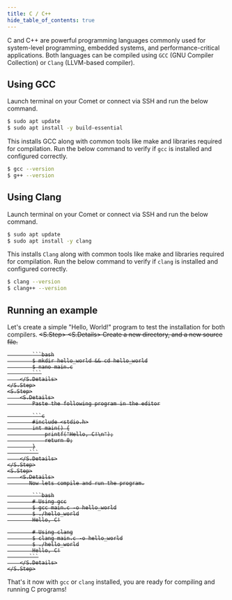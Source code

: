 ```yaml
---
title: C / C++
hide_table_of_contents: true
---
```



C and C++ are powerful programming languages commonly used for system-level programming, embedded systems, and performance-critical applications. Both languages can be compiled using `GCC` (GNU Compiler Collection) or `Clang` (LLVM-based compiler).

## Using GCC
Launch terminal on your Comet or connect via SSH and run the below command.

```bash
$ sudo apt update
$ sudo apt install -y build-essential
```

This installs GCC along with common tools like make and libraries required for compilation. Run the below command to verify if `gcc` is installed and configured correctly.

```bash
$ gcc --version
$ g++ --version
```

## Using Clang
Launch terminal on your Comet or connect via SSH and run the below command.

```bash
$ sudo apt update
$ sudo apt install -y clang
```

This installs `Clang` along with common tools like make and libraries required for compilation. Run the below command to verify if `clang` is installed and configured correctly.

```bash
$ clang --version
$ clang++ --version
```

## Running an example
Let's create a simple "Hello, World!" program to test the installation for both compilers.
<S>
    <S.Step>
        <S.Details>
            Create a new directory, and a new source file.

            ```bash
            $ mkdir hello_world && cd hello_world
            $ nano main.c
            ```
        </S.Details>
    </S.Step>
    <S.Step>
        <S.Details>
            Paste the following program in the editor

            ```c
            #include <stdio.h>
            int main() {
                printf("Hello, C!\n");
                return 0;
            }
           ```
        </S.Details>
    </S.Step>
    <S.Step>
        <S.Details>
           Now lets compile and run the program.

            ```bash
            # Using gcc
            $ gcc main.c -o hello_world
            $ ./hello_world
            Hello, C!

            # Using clang
            $ clang main.c -o hello_world
            $ ./hello_world
            Hello, C!
           ```
        </S.Details>
    </S.Step>
</S>

That's it now with `gcc` or `clang` installed, you are ready for compiling and running C programs!
